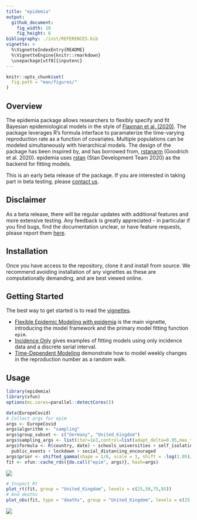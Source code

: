 ```yaml
---
title: "epidemia"
output: 
  github_document:
    fig_width: 10
    fig_height: 6
bibliography: ./inst/REFERENCES.bib
vignette: >
  %\VignetteIndexEntry{README}
  %\VignetteEngine{knitr::rmarkdown}
  \usepackage[utf8]{inputenc}
---
```


```r
knitr::opts_chunk$set(
  fig.path = "man/figures/"
)
```

## Overview

The epidemia package allows researchers to flexibly specify and fit
Bayesian epidemiological models in the style of [Flaxman et al. (2020)](https://www.nature.com/articles/s41586-020-2405-7).
The package leverages R’s formula interface to paramaterize the
time-varying reproduction rate as a function of covariates. Multiple
populations can be modeled simultaneously with hierarchical models. The
design of the package has been inspired by, and has borrowed from,
[rstanarm](https://mc-stan.org/rstanarm/) (Goodrich et al. 2020).
epidemia uses [rstan](https://mc-stan.org/rstan/) (Stan Development Team
2020) as the backend for fitting models.

This is an early beta release of the package. If you are interested in 
taking part in beta testing, please [contact us](mailto:james.scott15@imperial.ac.uk).

## Disclaimer

As a beta release, there will be regular
updates with additional features and more extensive testing. Any
feedback is greatly appreciated - in particular if you find bugs, find
the documentation unclear, or have feature requests, please report them
[here](https://github.com/ImperialCollegeLondon/epidemia/issues).

## Installation
Once you have access to the repository, clone it and install from source. 
We recommend avoiding
installation of any vignettes as these are computationally demanding,
and are best viewed online.

## Getting Started

The best way to get started is to read the
[vignettes](articles/index.html).

  - [Flexible Epidemic Modeling with
    epidemia](articles/introduction.html) is the main vignette,
    introducing the model framework and the primary model fitting
    function `epim`.
  - [Incidence Only](articles/IncidenceOnly.html) gives examples of
    fitting models using only incidence data and a discrete serial
    interval.
  - [Time-Dependent Modeling](articles/TimeDependentR.html) demonstrate
    how to model weekly changes in the reproduction number as a random
    walk.

## Usage

```r
library(epidemia)
library(xfun)
options(mc.cores=parallel::detectCores())

data(EuropeCovid)
# Collect args for epim
args <- EuropeCovid
args$algorithm <- "sampling"
args$group_subset <- c("Germany", "United_Kingdom")
args$sampling_args <- list(iter=1e3,control=list(adapt_delta=0.95,max_treedepth=15),seed=12345)
args$formula <- R(country, date) ~ schools_universities + self_isolating_if_ill +
  public_events + lockdown + social_distancing_encouraged
args$prior <- shifted_gamma(shape = 1/6, scale = 1, shift = -log(1.05)/6)
fit <- xfun::cache_rds({do.call("epim", args)}, hash=args)
```

![](man/figures/plot-1.png)


```r
# Inspect Rt
plot_rt(fit, group = "United_Kingdom", levels = c(25,50,75,95))
# And deaths
plot_obs(fit, type = "deaths", group = "United_Kingdom", levels = c(25,50,75,95))
```
![](man/figures/plot-2.png)


